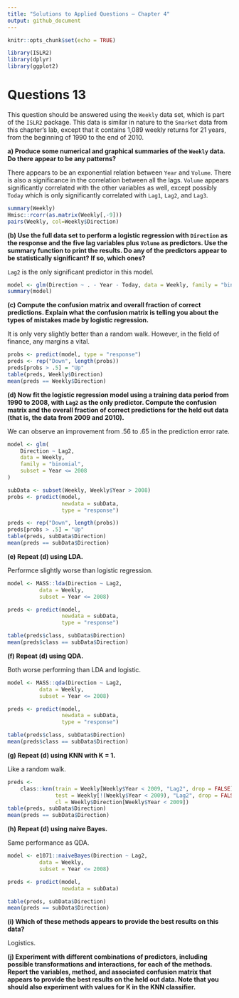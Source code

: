 ```yaml
---
title: "Solutions to Applied Questions — Chapter 4"
output: github_document
---
```


```r
knitr::opts_chunk$set(echo = TRUE)
```

```r
library(ISLR2)
library(dplyr)
library(ggplot2)
```

# Questions 13

This question should be answered using the `Weekly` data set, which is part of the `ISLR2` package. This data is similar in nature to the `Smarket` data from this chapter’s lab, except that it contains 1,089 weekly returns for 21 years, from the beginning of 1990 to the end of 2010.

**a) Produce some numerical and graphical summaries of the `Weekly` data. Do there appear to be any patterns?**

There appears to be an exponential relation between `Year` and `Volume`. There is also a significance in the correlation between all the lags. `Volume` appears significantly correlated with the other variables as well, except possibly `Today` which is only significantly correlated with `Lag1`, `Lag2`, and `Lag3`.

```r
summary(Weekly)
Hmisc::rcorr(as.matrix(Weekly[,-9]))
pairs(Weekly, col=Weekly$Direction)
```


**(b) Use the full data set to perform a logistic regression with `Direction` as the response and the five lag variables plus `Volume` as predictors. Use the summary function to print the results. Do any of the predictors appear to be statistically significant? If so, which ones?**

`Lag2` is the only significant predictor in this model.

```r
model <- glm(Direction ~ . - Year - Today, data = Weekly, family = "binomial")
summary(model)
```

**(c) Compute the confusion matrix and overall fraction of correct predictions. Explain what the confusion matrix is telling you about the types of mistakes made by logistic regression.**

It is only very slightly better than a random walk. However, in the field of finance, any margins a vital.

```r
probs <- predict(model, type = "response")
preds <- rep("Down", length(probs))
preds[probs > .5] = "Up"
table(preds, Weekly$Direction)
mean(preds == Weekly$Direction)
```


**(d) Now fit the logistic regression model using a training data period from 1990 to 2008, with `Lag2` as the only predictor. Compute the confusion matrix and the overall fraction of correct predictions for the held out data (that is, the data from 2009 and 2010).**

We can observe an improvement from .56 to .65 in the prediction error rate.

```r
model <- glm(
    Direction ~ Lag2,
    data = Weekly,
    family = "binomial",
    subset = Year <= 2008
)

subData <- subset(Weekly, Weekly$Year > 2008)
probs <- predict(model,
                 newdata = subData,
                 type = "response")

preds <- rep("Down", length(probs))
preds[probs > .5] = "Up"
table(preds, subData$Direction)
mean(preds == subData$Direction)
```

**(e) Repeat (d) using LDA.**

Performce slightly worse than logistic regression.

```r
model <- MASS::lda(Direction ~ Lag2,
          data = Weekly,
          subset = Year <= 2008)

preds <- predict(model,
                 newdata = subData,
                 type = "response")

table(preds$class, subData$Direction)
mean(preds$class == subData$Direction)
```

**(f) Repeat (d) using QDA.**

Both worse performing than LDA and logistic.

```r
model <- MASS::qda(Direction ~ Lag2,
          data = Weekly,
          subset = Year <= 2008)

preds <- predict(model,
                 newdata = subData,
                 type = "response")

table(preds$class, subData$Direction)
mean(preds$class == subData$Direction)
```

**(g) Repeat (d) using KNN with K = 1.**

Like a random walk.

```r
preds <-
    class::knn(train = Weekly[Weekly$Year < 2009, "Lag2", drop = FALSE],
               test = Weekly[!(Weekly$Year < 2009), "Lag2", drop = FALSE],
               cl = Weekly$Direction[Weekly$Year < 2009])
table(preds, subData$Direction)
mean(preds == subData$Direction)
```


**(h) Repeat (d) using naive Bayes.**

Same performance as QDA.

```r
model <- e1071::naiveBayes(Direction ~ Lag2,
          data = Weekly,
          subset = Year <= 2008)

preds <- predict(model,
                 newdata = subData)

table(preds, subData$Direction)
mean(preds == subData$Direction)
```

**(i) Which of these methods appears to provide the best results on this data?**

Logistics.

**(j) Experiment with different combinations of predictors, including possible transformations and interactions, for each of the methods. Report the variables, method, and associated confusion matrix that appears to provide the best results on the held out data. Note that you should also experiment with values for K in the KNN classifier.**